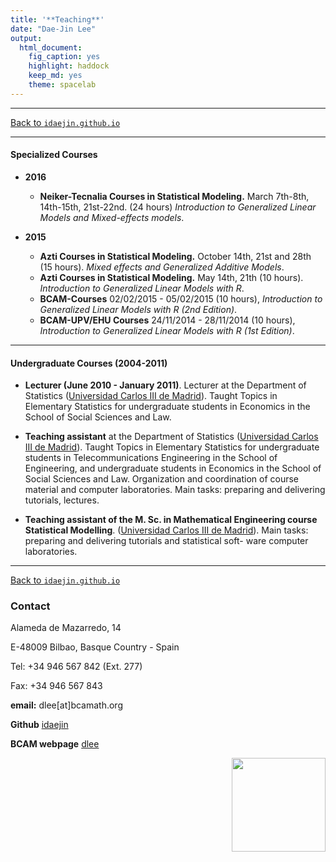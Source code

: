 ```yaml
---
title: '**Teaching**'
date: "Dae-Jin Lee"
output:
  html_document:
    fig_caption: yes
    highlight: haddock
    keep_md: yes
    theme: spacelab
---
```


----------------------------

[Back to `idaejin.github.io`](http://idaejin.github.io/)

----------------------------


#### Specialized Courses

* **2016**

    + **Neiker-Tecnalia Courses in Statistical Modeling.** March 7th-8th, 14th-15th, 21st-22nd. (24 hours) *Introduction to Generalized Linear Models and Mixed-effects models*.

* **2015** 
    
    + **Azti Courses in Statistical Modeling.** October 14th, 21st and 28th (15 hours). *Mixed effects and Generalized Additive Models*.
    + **Azti Courses in Statistical Modeling.** May 14th, 21th (10 hours). *Introduction to Generalized Linear Models with R*.
    + **BCAM-Courses** 02/02/2015 - 05/02/2015 (10 hours), *Introduction to Generalized Linear Models with R (2nd Edition)*.
    + **BCAM-UPV/EHU Courses** 24/11/2014 - 28/11/2014 (10 hours), *Introduction to Generalized Linear Models with R (1st Edition)*.
    
-----------------------------------------------------


#### Undergraduate Courses (2004-2011)

* **Lecturer (June 2010 - January 2011)**. Lecturer at the Department of Statistics ([Universidad Carlos III de Madrid](http://www.uc3m.es)). Taught Topics in Elementary Statistics for undergraduate students in Economics in the School of Social Sciences and Law.

* **Teaching assistant** at the Department of Statistics ([Universidad Carlos III de Madrid](http://www.uc3m.es)). Taught Topics in Elementary Statistics for undergraduate students in Telecommunications Engineering in the School of Engineering, and undergraduate students in Economics in the School of Social Sciences and Law. Organization and coordination of course material and computer laboratories. Main tasks: preparing and delivering tutorials, lectures.

* **Teaching assistant of the M. Sc. in Mathematical Engineering course Statistical Modelling**. ([Universidad Carlos III de Madrid](http://www.uc3m.es)). Main tasks: preparing and delivering tutorials and statistical soft- ware computer laboratories.






------------------------------------      


[Back to `idaejin.github.io`](http://idaejin.github.io/)



### Contact

Alameda de Mazarredo, 14

E-48009 Bilbao, Basque Country - Spain

Tel: +34 946 567 842 (Ext. 277)

Fax: +34 946 567 843

**email:** dlee[at]bcamath.org

**Github** [idaejin](https://github.com/idaejin/)

**BCAM webpage** [dlee](http://www.bcamath.org/en/people/dlee)

<img src="http://www.bcamath.org/public_images/logo_bcam.jpg" style="width: 150px;" align="right">